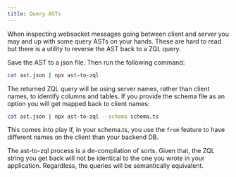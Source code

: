 ```yaml
---
title: Query ASTs
---
```


When inspecting websocket messages going between client and server you may and up with some query ASTs on your hands. These are hard to read but there is a utility to reverse the AST back to a ZQL query.

Save the AST to a json file. Then run the following command:

```bash
cat ast.json | npx ast-to-zql
```

The returned ZQL query will be using server names, rather than client names, to identify columns and tables.
If you provide the schema file as an option you will get mapped back to client names:

```bash
cat ast.json | npx ast-to-zql --schema schema.ts
```

This comes into play if, in your schema.ts, you use the `from` feature to have different names on the client than your backend DB.

<Note type="note">
  The ast-to-zql process is a de-compilation of sorts. Given that, the ZQL
  string you get back will not be identical to the one you wrote in your
  application. Regardless, the queries will be semantically equivalent.
</Note>
